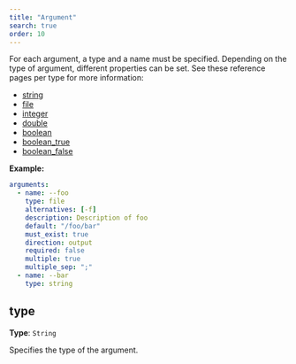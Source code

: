 ```yaml
---
title: "Argument"
search: true
order: 10
---
```


For each argument, a type and a name must be specified. Depending on the type of argument, different properties can be set. See these reference pages per type for more information:  

 - [string](/reference/config/arguments/string.html)
 - [file](/reference/config/arguments/file.html)
 - [integer](/reference/config/arguments/integer.html)
 - [double](/reference/config/arguments/double.html)
 - [boolean](/reference/config/arguments/boolean.html)
 - [boolean_true](/reference/config/arguments/boolean_true.html)
 - [boolean_false](/reference/config/arguments/boolean_false.html)


**Example:**

```yaml
arguments:
  - name: --foo
    type: file
    alternatives: [-f]
    description: Description of foo
    default: "/foo/bar"
    must_exist: true
    direction: output
    required: false
    multiple: true
    multiple_sep: ";"
  - name: --bar
    type: string

```

## type

**Type**: `String`

Specifies the type of the argument.
